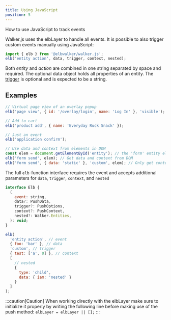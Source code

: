 ```yaml
---
title: Using JavaScript
position: 5
---
```


How to use JavaScript to track events

Walker.js uses the elbLayer to handle all events. It is possible to also trigger
custom events manually using JavaScript:

```js
import { elb } from '@elbwalker/walker.js';
elb('entity action', data, trigger, context, nested);
```

Both <i>entity</i> and <i>action</i> are combined in one string separated by
space and required. The optional data object holds all properties of an entity.
The [trigger](https://docs.elbwalker.com/tagging/available-triggers) is optional
and is expected to be a string.

## Examples

```js
// Virtual page view of an overlay popup
elb('page view', { id: '/overlay/login', name: 'Log In' }, 'visible');

// Add to cart
elb('product add', { name: 'Everyday Ruck Snack' });

// Just an event
elb('application confirm');

// Use data and context from elements in DOM
const elem = document.getElementById('entity'); // the 'form' entity element
elb('form send', elem); // Get data and context from DOM
elb('form send', { data: 'static' }, 'custom', elem); // Only get context from DOM
```

The full `elb`-function interface requires the event and accepts additional
parameters for `data`, `trigger`, `context`, and `nested`

```js
interface Elb {
  (
    event: string,
    data?: PushData,
    trigger?: PushOptions,
    context?: PushContext,
    nested?: Walker.Entities,
  ): void;
}

elb(
  'entity action', // event
  { foo: 'bar' }, // data
  'custom', // trigger
  { test: ['a', 0] }, // context
  [
    // nested
    {
      type: 'child',
      data: { iam: 'nested' }
    }
  ]
);
```

:::caution[Caution] When working directly with the elbLayer make sure to
initialize it properly by writing the following line before making use of the
push method: `elbLayer = elbLayer || [];` :::
